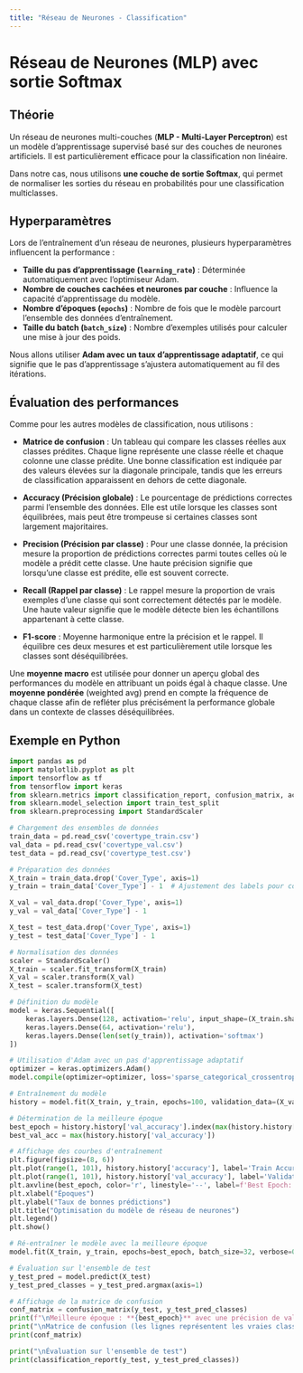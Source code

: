 ```yaml
---
title: "Réseau de Neurones - Classification"
---
```


# Réseau de Neurones (MLP) avec sortie Softmax

## Théorie
Un réseau de neurones multi-couches (**MLP - Multi-Layer Perceptron**) est un modèle d'apprentissage supervisé basé sur des couches de neurones artificiels. Il est particulièrement efficace pour la classification non linéaire.

Dans notre cas, nous utilisons **une couche de sortie Softmax**, qui permet de normaliser les sorties du réseau en probabilités pour une classification multiclasses.

## Hyperparamètres
Lors de l'entraînement d'un réseau de neurones, plusieurs hyperparamètres influencent la performance :

- **Taille du pas d'apprentissage (`learning_rate`)** : Déterminée automatiquement avec l'optimiseur Adam.
- **Nombre de couches cachées et neurones par couche** : Influence la capacité d'apprentissage du modèle.
- **Nombre d'époques (`epochs`)** : Nombre de fois que le modèle parcourt l'ensemble des données d'entraînement.
- **Taille du batch (`batch_size`)** : Nombre d'exemples utilisés pour calculer une mise à jour des poids.

Nous allons utiliser **Adam avec un taux d'apprentissage adaptatif**, ce qui signifie que le pas d'apprentissage s'ajustera automatiquement au fil des itérations.

## Évaluation des performances
Comme pour les autres modèles de classification, nous utilisons :

- **Matrice de confusion** : Un tableau qui compare les classes réelles aux classes prédites. Chaque ligne représente une classe réelle et chaque colonne une classe prédite. Une bonne classification est indiquée par des valeurs élevées sur la diagonale principale, tandis que les erreurs de classification apparaissent en dehors de cette diagonale.

- **Accuracy (Précision globale)** : Le pourcentage de prédictions correctes parmi l'ensemble des données. Elle est utile lorsque les classes sont équilibrées, mais peut être trompeuse si certaines classes sont largement majoritaires.

- **Precision (Précision par classe)** : Pour une classe donnée, la précision mesure la proportion de prédictions correctes parmi toutes celles où le modèle a prédit cette classe. Une haute précision signifie que lorsqu'une classe est prédite, elle est souvent correcte.

- **Recall (Rappel par classe)** : Le rappel mesure la proportion de vrais exemples d'une classe qui sont correctement détectés par le modèle. Une haute valeur signifie que le modèle détecte bien les échantillons appartenant à cette classe.

- **F1-score** : Moyenne harmonique entre la précision et le rappel. Il équilibre ces deux mesures et est particulièrement utile lorsque les classes sont déséquilibrées.

Une **moyenne macro** est utilisée pour donner un aperçu global des performances du modèle en attribuant un poids égal à chaque classe. Une **moyenne pondérée** (weighted avg) prend en compte la fréquence de chaque classe afin de refléter plus précisément la performance globale dans un contexte de classes déséquilibrées.

## Exemple en Python

```python
import pandas as pd
import matplotlib.pyplot as plt
import tensorflow as tf
from tensorflow import keras
from sklearn.metrics import classification_report, confusion_matrix, accuracy_score
from sklearn.model_selection import train_test_split
from sklearn.preprocessing import StandardScaler

# Chargement des ensembles de données
train_data = pd.read_csv('covertype_train.csv')
val_data = pd.read_csv('covertype_val.csv')
test_data = pd.read_csv('covertype_test.csv')

# Préparation des données
X_train = train_data.drop('Cover_Type', axis=1)
y_train = train_data['Cover_Type'] - 1  # Ajustement des labels pour correspondre à l'indexation Python

X_val = val_data.drop('Cover_Type', axis=1)
y_val = val_data['Cover_Type'] - 1

X_test = test_data.drop('Cover_Type', axis=1)
y_test = test_data['Cover_Type'] - 1

# Normalisation des données
scaler = StandardScaler()
X_train = scaler.fit_transform(X_train)
X_val = scaler.transform(X_val)
X_test = scaler.transform(X_test)

# Définition du modèle
model = keras.Sequential([
    keras.layers.Dense(128, activation='relu', input_shape=(X_train.shape[1],)),
    keras.layers.Dense(64, activation='relu'),
    keras.layers.Dense(len(set(y_train)), activation='softmax')
])

# Utilisation d'Adam avec un pas d'apprentissage adaptatif
optimizer = keras.optimizers.Adam()
model.compile(optimizer=optimizer, loss='sparse_categorical_crossentropy', metrics=['accuracy'])

# Entraînement du modèle
history = model.fit(X_train, y_train, epochs=100, validation_data=(X_val, y_val), batch_size=32, verbose=0)

# Détermination de la meilleure époque
best_epoch = history.history['val_accuracy'].index(max(history.history['val_accuracy'])) + 1
best_val_acc = max(history.history['val_accuracy'])

# Affichage des courbes d'entraînement
plt.figure(figsize=(8, 6))
plt.plot(range(1, 101), history.history['accuracy'], label='Train Accuracy')
plt.plot(range(1, 101), history.history['val_accuracy'], label='Validation Accuracy')
plt.axvline(best_epoch, color='r', linestyle='--', label=f'Best Epoch: {best_epoch}')
plt.xlabel("Époques")
plt.ylabel("Taux de bonnes prédictions")
plt.title("Optimisation du modèle de réseau de neurones")
plt.legend()
plt.show()

# Ré-entraîner le modèle avec la meilleure époque
model.fit(X_train, y_train, epochs=best_epoch, batch_size=32, verbose=0)

# Évaluation sur l'ensemble de test
y_test_pred = model.predict(X_test)
y_test_pred_classes = y_test_pred.argmax(axis=1)

# Affichage de la matrice de confusion
conf_matrix = confusion_matrix(y_test, y_test_pred_classes)
print(f"\nMeilleure époque : **{best_epoch}** avec une précision de validation de **{best_val_acc:.4f}**")
print("\nMatrice de confusion (les lignes représentent les vraies classes et les colonnes les classes prédites) :")
print(conf_matrix)

print("\nÉvaluation sur l'ensemble de test")
print(classification_report(y_test, y_test_pred_classes))
```
